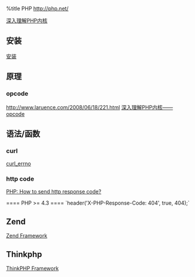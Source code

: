 %title PHP 
[[http://php.net/]]

[[http://www.php-internals.com/book/|深入理解PHP内核]]
== 安装 ==
[[install|安装]]

== 原理 ==
=== opcode ===
[[http://www.laruence.com/2008/06/18/221.html]]
[[http://www.php-internals.com/book/?p=chapt02/02-03-02-opcode|深入理解PHP内核——opcode]]

== 语法/函数 ==
=== curl ===
[[http://php.net/manual/en/function.curl-errno.php|curl_errno]]

=== http code ===
[[http://stackoverflow.com/questions/3258634/php-how-to-send-http-response-code|PHP: How to send http response code?]]

==== PHP >= 4.3 ====
`header('X-PHP-Response-Code: 404', true, 404);`


== Zend ==
[[framework/zend/index|Zend Framework]]

== Thinkphp ==
[[framework/thinkphp/index|ThinkPHP Framework]]
